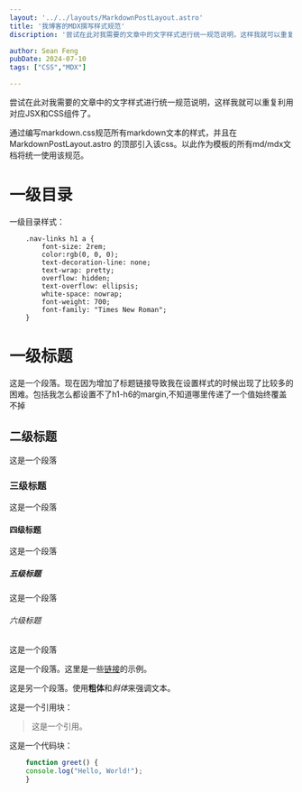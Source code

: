 ```yaml
---
layout: '../../layouts/MarkdownPostLayout.astro'
title: '我博客的MDX撰写样式规范'
discription: '尝试在此对我需要的文章中的文字样式进行统一规范说明，这样我就可以重复利用对应JSX和CSS组件了。'

author: Sean Feng
pubDate: 2024-07-10
tags: ["CSS","MDX"]

---
```




尝试在此对我需要的文章中的文字样式进行统一规范说明，这样我就可以重复利用对应JSX和CSS组件了。

通过编写markdown.css规范所有markdown文本的样式，并且在 MarkdownPostLayout.astro 的顶部引入该css。以此作为模板的所有md/mdx文档将统一使用该规范。

# 一级目录
<span class="mdhighlight">一级目录样式：</span>
```astro
    .nav-links h1 a {
        font-size: 2rem;
        color:rgb(0, 0, 0);
        text-decoration-line: none;
        text-wrap: pretty;
        overflow: hidden;
        text-overflow: ellipsis;
        white-space: nowrap;
        font-weight: 700;
        font-family: "Times New Roman";
    }
```




# 一级标题
这是一个段落。现在因为增加了标题链接导致我在设置样式的时候出现了比较多的困难。包括我怎么都设置不了h1-h6的margin,不知道哪里传递了一个值始终覆盖不掉
## 二级标题
这是一个段落
### 三级标题
这是一个段落
#### 四级标题
这是一个段落
##### 五级标题
这是一个段落
###### 六级标题
这是一个段落


这是一个段落。这里是一些[链接](https://example.com)的示例。



这是另一个段落。使用**粗体**和*斜体*来强调文本。



这是一个引用块：

> 这是一个引用。

这是一个代码块：

```javascript
    function greet() {
    console.log("Hello, World!");
    }
```